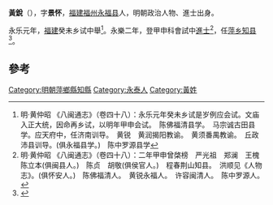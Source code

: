 {{hatnote|关于1952年出生的艺术家，请见{{link-en|黄锐 (艺术家)|en:Huang Rui}}。}}

'''黃銳'''（{{bd|？||？|catIdx=W黃}}），字'''景怀'''，[[福建|福建]][[福州|福州]][[永福县_(福建)|永福县]]人，明朝政治人物、進士出身。

永乐元年，[[福建|福建]]癸未乡试中舉<ref>明·黄仲昭 《八闽通志》（卷四十八）：永乐元年癸未乡试是岁例应会试。文庙入正大统，因命再乡试，以明年甲申会试。　陈佛福清县学。　马宗诚古田县学。应天府中，任济南训导。　黄锐　黄润揭阳教谕。　黄须番禺教谕。　丘政沛县训导。(俱永福县学。)　陈中罗源县学</ref>。永樂二年，登甲申科會試中[[進士|進士]]<ref>明·黄仲昭 《八闽通志》（卷四十八）：二年甲申曾棨榜　严光祖　郑澜　王槐　陈立本(俱闽县人。)　陈贞　胡敬(俱侯官人。)　程春荆山知县。　洪顺见《人物志》。(俱怀安人。)　陈佛福清人。　黄锐永福人。　许容闽清人。　陈中罗源人。</ref>，任[[萍乡|萍乡]][[知县|知县]]<ref>{{cite news|title=第二节　历代永泰籍进士|url=http://www.ytfzw.com.cn/book/story.php?id=1479|accessdate=2013-09-15|newspaper=福州市永泰县地方志编纂委员会|archive-url=https://web.archive.org/web/20140408215015/http://www.ytfzw.com.cn/book/story.php?id=1479|archive-date=2014-04-08|dead-url=yes}}</ref>。

==參考==
{{reflist}}
{{明朝人物小作品}}
{{永樂二年甲申科殿試金榜}}
[[Category:明朝萍鄉縣知縣|Category:明朝萍鄉縣知縣]]
[[Category:永泰人|Category:永泰人]]
[[Category:黃姓|Category:黃姓]]